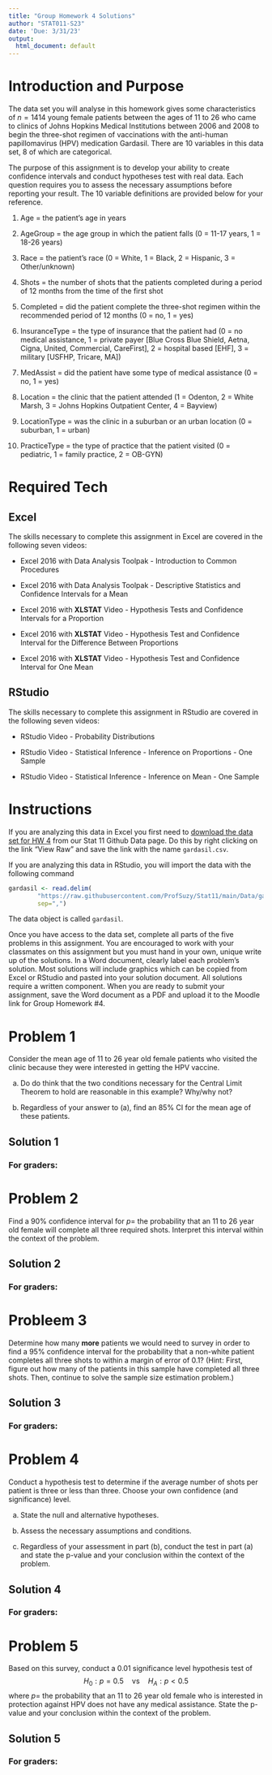 ```yaml
---
title: "Group Homework 4 Solutions"
author: "STAT011-S23"
date: 'Due: 3/31/23'
output:
  html_document: default 
---
```





# Introduction and Purpose 

The data set you will analyse in this homework gives some characteristics of $n=1414$ young female patients between the ages of $11$ to $26$ who came to clinics of Johns Hopkins Medical Institutions between $2006$ and $2008$ to begin the three-shot regimen of vaccinations with the anti-human papillomavirus (HPV) medication Gardasil. There are $10$ variables in this data set, $8$ of which are categorical.    

The purpose of this assignment is to develop your ability to create confidence intervals and conduct hypotheses test with real data. Each question requires you to assess the necessary assumptions before reporting your result. The $10$ variable definitions are provided below for your reference. 

1. Age = the patient's age in years

2. AgeGroup = the age group in which the patient falls (0 = 11-17 years, 1 = 18-26 years)

3. Race = the patient's race (0 = White, 1 = Black, 2 = Hispanic, 3 = Other/unknown)

4. Shots = the number of shots that the patients completed during a period of 12 months from the time of the first shot

5. Completed = did the patient complete the three-shot regimen within the recommended period of 12 months (0 = no, 1 = yes)

6. InsuranceType = the type of insurance that the patient had (0 = no medical assistance, 1 = private payer [Blue Cross Blue Shield, Aetna, Cigna, United, Commercial, CareFirst], 2 = hospital based [EHF], 3 = military [USFHP, Tricare, MA])

7. MedAssist = did the patient have some type of medical assistance (0 = no, 1 = yes)

8. Location = the clinic that the patient attended (1 = Odenton, 2 = White Marsh, 3 = Johns Hopkins Outpatient Center, 4 = Bayview)

9. LocationType = was the clinic in a suburban or an urban location (0 = suburban, 1 = urban)

10. PracticeType = the type of practice that the patient visited (0 = pediatric, 1 = family practice, 2 = OB-GYN)

# Required Tech 

## Excel 

The skills necessary to complete this assignment in Excel are covered in the following seven videos:

* Excel 2016 with Data Analysis Toolpak - Introduction to Common Procedures 

* Excel 2016 with Data Analysis Toolpak - Descriptive Statistics and Confidence Intervals for a Mean 

* Excel 2016 with **XLSTAT** Video - Hypothesis Tests and Confidence Intervals for a Proportion 

* Excel 2016 with **XLSTAT** Video - Hypothesis Test and Confidence Interval for the Difference Between Proportions

* Excel 2016 with **XLSTAT** Video - Hypothesis Test and Confidence Interval for One Mean


## RStudio

The skills necessary to complete this assignment in RStudio are covered in the following seven videos:

* RStudio Video - Probability Distributions

* RStudio Video - Statistical Inference - Inference on Proportions - One Sample  

* RStudio Video - Statistical Inference - Inference on Mean - One Sample


# Instructions

If you are analyzing this data in Excel you first need to [download the data set for HW 4](https://github.com/ProfSuzy/Stat11/blob/main/Data/gardasil_data.txt) from our Stat 11 Github Data page. Do this by right clicking on the link "View Raw" and save the link with the name `gardasil.csv`. 

If you are analyzing this data in RStudio, you will import the data with the following command
```r
gardasil <- read.delim(
        "https://raw.githubusercontent.com/ProfSuzy/Stat11/main/Data/gardasil_data.txt",
        sep=",")
```
The data object is called `gardasil`. 

Once you have access to the data set, complete all parts of the five problems in this assignment. You are encouraged to work with your classmates on this assignment but you must hand in your own, unique write up of the solutions. In a Word document, clearly label each problem's solution. Most solutions will include graphics which can be copied from Excel or RStudio and pasted into your solution document. All solutions require a written component. When you are ready to submit your assignment, save the Word document as a PDF and upload it to the Moodle link for Group Homework \#4.




# Problem 1 

Consider the mean age of $11$ to $26$ year old female patients who visited the clinic because they were interested in getting the HPV vaccine. 

(a) Do do think that the two conditions necessary for the Central Limit Theorem to hold are reasonable in this example? Why/why not? 

(b) Regardless of your answer to (a), find an $85\%$ CI for the mean age of these patients. 

## Solution 1 


### For graders: 


# Problem 2 

Find a $90\%$ confidence interval for $p=$ the probability that an $11$ to $26$ year old female will complete all three required shots. Interpret this interval within the context of the problem. 

## Solution 2


### For graders: 



# Probleem 3 

Determine how many **more** patients we would need to survey in order to find a $95\%$ confidence interval for the probability that a non-white patient completes all three shots to within a margin of error of $0.1$? (Hint: First, figure out how many of the patients in this sample have completed all three shots. Then, continue to solve the sample size estimation problem.)

## Solution 3


### For graders: 


# Problem 4 

Conduct a hypothesis test to determine if the average number of shots per patient is three or less than three. Choose your own confidence (and significance) level.

(a) State the null and alternative hypotheses. 

(b) Assess the necessary assumptions and conditions. 

(c) Regardless of your assessment in part (b), conduct the test in part (a) and state the p-value and your conclusion within the context of the problem. 

## Solution 4


### For graders: 


# Problem 5 

Based on this survey, conduct a $0.01$ significance level hypothesis test of 
$$H_0: p=0.5 \quad \text{vs}\quad H_{A}: p< 0.5$$
where $p=$ the probability that an $11$ to $26$ year old female who is interested in protection against HPV does not have any medical assistance. State the p-value and your conclusion within the context of the problem. 

## Solution 5


### For graders: 
